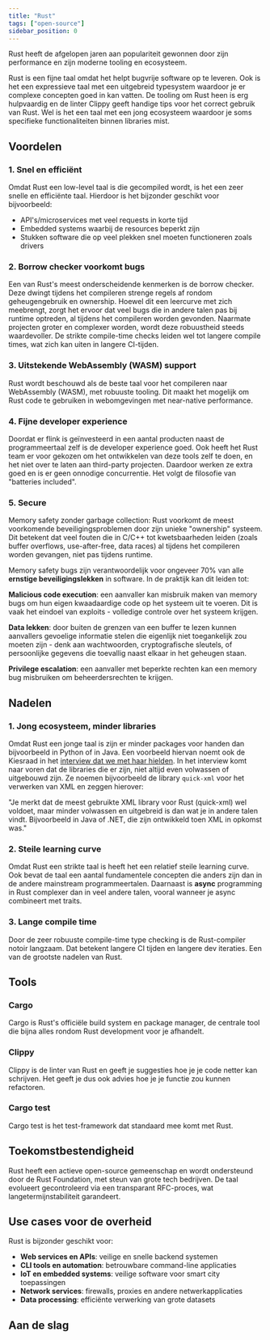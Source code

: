 ```yaml
---
title: "Rust"
tags: ["open-source"]
sidebar_position: 0
---
```



Rust heeft de afgelopen jaren aan populariteit gewonnen door zijn performance en
zijn moderne tooling en ecosysteem.

Rust is een fijne taal omdat het helpt bugvrije software op te leveren. Ook is
het een expressieve taal met een uitgebreid typesystem waardoor je er complexe
concepten goed in kan vatten. De tooling om Rust heen is erg hulpvaardig en de
linter Clippy geeft handige tips voor het correct gebruik van Rust. Wel is het
een taal met een jong ecosysteem waardoor je soms specifieke functionaliteiten
binnen libraries mist.

## Voordelen

### 1. Snel en efficiënt

Omdat Rust een low-level taal is die gecompiled wordt, is het een zeer snelle en
efficiënte taal. Hierdoor is het bijzonder geschikt voor bijvoorbeeld:

- API's/microservices met veel requests in korte tijd
- Embedded systems waarbij de resources beperkt zijn
- Stukken software die op veel plekken snel moeten functioneren zoals drivers

### 2. Borrow checker voorkomt bugs

Een van Rust's meest onderscheidende kenmerken is de borrow checker. Deze dwingt
tijdens het compileren strenge regels af rondom geheugengebruik en ownership.
Hoewel dit een leercurve met zich meebrengt, zorgt het ervoor dat veel bugs die
in andere talen pas bij runtime optreden, al tijdens het compileren worden
gevonden. Naarmate projecten groter en complexer worden, wordt deze robuustheid
steeds waardevoller. De strikte compile-time checks leiden wel tot langere
compile times, wat zich kan uiten in langere CI-tijden.

### 3. Uitstekende WebAssembly (WASM) support

Rust wordt beschouwd als de beste taal voor het compileren naar WebAssembly
(WASM), met robuuste tooling. Dit maakt het mogelijk om Rust code te gebruiken
in webomgevingen met near-native performance.

### 4. Fijne developer experience

Doordat er flink is geïnvesteerd in een aantal producten naast de
programmeertaal zelf is de developer experience goed. Ook heeft het Rust team er
voor gekozen om het ontwikkelen van deze tools zelf te doen, en het niet over te
laten aan third-party projecten. Daardoor werken ze extra goed en is er geen
onnodige concurrentie. Het volgt de filosofie van "batteries included".

### 5. Secure

Memory safety zonder garbage collection: Rust voorkomt de meest voorkomende
beveiligingsproblemen door zijn unieke "ownership" systeem. Dit betekent dat
veel fouten die in C/C++ tot kwetsbaarheden leiden (zoals buffer overflows,
use-after-free, data races) al tijdens het compileren worden gevangen, niet pas
tijdens runtime.

Memory safety bugs zijn verantwoordelijk voor ongeveer 70% van alle **ernstige
beveiligingslekken** in software. In de praktijk kan dit leiden tot:

**Malicious code execution**: een aanvaller kan misbruik maken van memory bugs
om hun eigen kwaadaardige code op het systeem uit te voeren. Dit is vaak het
eindoel van exploits - volledige controle over het systeem krijgen.

**Data lekken**: door buiten de grenzen van een buffer te lezen kunnen
aanvallers gevoelige informatie stelen die eigenlijk niet toegankelijk zou
moeten zijn - denk aan wachtwoorden, cryptografische sleutels, of persoonlijke
gegevens die toevallig naast elkaar in het geheugen staan.

**Privilege escalation**: een aanvaller met beperkte rechten kan een memory bug
misbruiken om beheerdersrechten te krijgen.

## Nadelen

### 1. Jong ecosysteem, minder libraries

Omdat Rust een jonge taal is zijn er minder packages voor handen dan
bijvoorbeeld in Python of in Java. Een voorbeeld hiervan noemt ook de Kiesraad
in het
[interview dat we met haar hielden](https://developer.overheid.nl/blog/2025/03/26/interview-kiesraad-rust#een-jonger-ecosysteem-betekent-minder-uitgebreide-libraries-voor-legacy-standaarden-bijvoorbeeld-xml).
In het interview komt naar voren dat de libraries die er zijn, niet altijd even
volwassen of uitgebouwd zijn. Ze noemen bijvoorbeeld de library `quick-xml` voor
het verwerken van XML en zeggen hierover:

"Je merkt dat de meest gebruikte XML library voor Rust (quick-xml) wel voldoet,
maar minder volwassen en uitgebreid is dan wat je in andere talen vindt.
Bijvoorbeeld in Java of .NET, die zijn ontwikkeld toen XML in opkomst was."

### 2. Steile learning curve

Omdat Rust een strikte taal is heeft het een relatief steile learning curve. Ook
bevat de taal een aantal fundamentele concepten die anders zijn dan in de andere
mainstream programmeertalen. Daarnaast is **async** programming in Rust
complexer dan in veel andere talen, vooral wanneer je async combineert met
traits.

### 3. Lange compile time

Door de zeer robuuste compile-time type checking is de Rust-compiler notoir
langzaam. Dat betekent langere CI tijden en langere dev iteraties. Een van de
grootste nadelen van Rust.

## Tools

### Cargo

Cargo is Rust's officiële build system en package manager, de centrale tool die
bijna alles rondom Rust development voor je afhandelt.

### Clippy

Clippy is de linter van Rust en geeft je suggesties hoe je je code netter kan
schrijven. Het geeft je dus ook advies hoe je je functie zou kunnen refactoren.

### Cargo test

Cargo test is het test-framework dat standaard mee komt met Rust.

## Toekomstbestendigheid

Rust heeft een actieve open-source gemeenschap en wordt ondersteund door de Rust
Foundation, met steun van grote tech bedrijven. De taal evolueert gecontroleerd
via een transparant RFC-proces, wat langetermijnstabiliteit garandeert.

## Use cases voor de overheid

Rust is bijzonder geschikt voor:

- **Web services en APIs**: veilige en snelle backend systemen
- **CLI tools en automation**: betrouwbare command-line applicaties
- **IoT en embedded systems**: veilige software voor smart city toepassingen
- **Network services**: firewalls, proxies en andere netwerkapplicaties
- **Data processing**: efficiënte verwerking van grote datasets

## Aan de slag

<Grid>
  <Card
    appearance="default"
    description="Bekijk meer Rust projecten om inspiratie op te doen."
    heading="Ontdek meer Rust projecten"
    href="https://oss.developer.overheid.nl/repositories?technologie=80"
    linkLabel="Naar oss.developer.overheid.nl"
  />
  <Card
    appearance="default"
    description="Artikel: deze goede redenen heeft de Kiesraad om Rust te gebruiken."
    heading="De Kiesraad over Rust"
    href="https://developer.overheid.nl/blog/2025/03/26/interview-kiesraad-rust"
    linkLabel="Naar het artikel"
  />
</Grid>
